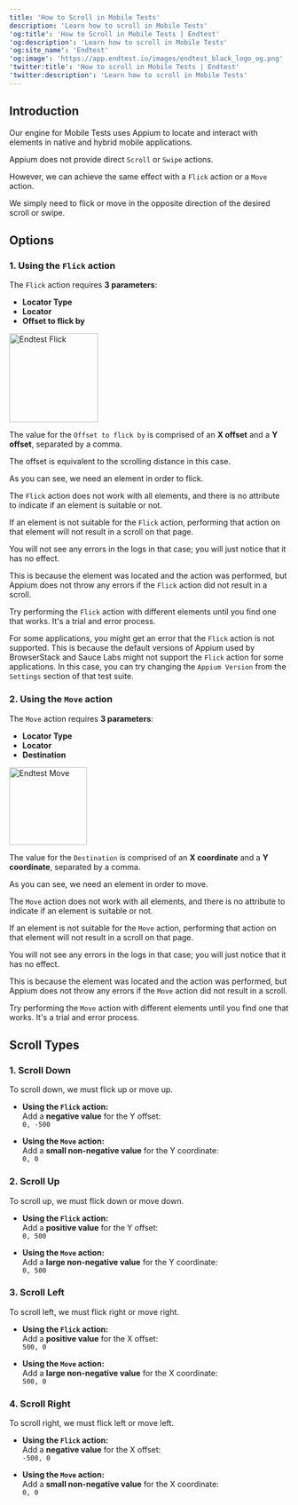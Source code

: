 ```yaml
---
title: 'How to Scroll in Mobile Tests'
description: 'Learn how to scroll in Mobile Tests'
'og:title': 'How to Scroll in Mobile Tests | Endtest'
'og:description': 'Learn how to scroll in Mobile Tests'
'og:site_name': 'Endtest'
'og:image': 'https://app.endtest.io/images/endtest_black_logo_og.png'
'twitter:title': 'How to scroll in Mobile Tests | Endtest'
'twitter:description': 'Learn how to scroll in Mobile Tests'
---
```

    
## Introduction
    
Our engine for Mobile Tests uses Appium to locate and interact with elements in native and hybrid mobile applications.
    
Appium does not provide direct `Scroll` or `Swipe` actions.
    
However, we can achieve the same effect with a `Flick` action or a `Move` action.
    
We simply need to flick or move in the opposite direction of the desired scroll or swipe.
    
## Options
    
### 1. Using the `Flick` action
    
The `Flick` action requires **3 parameters**:
    
- **Locator Type**
- **Locator**
- **Offset to flick by**
    
<img src="https://app.endtest.io/images/endtest_mobile_flick.png" alt="Endtest Flick" height="160" />
    
The value for the `Offset to flick by` is comprised of an **X offset** and a **Y offset**, separated by a comma.
    
The offset is equivalent to the scrolling distance in this case.
    
As you can see, we need an element in order to flick.
    
The `Flick` action does not work with all elements, and there is no attribute to indicate if an element is suitable or not.
    
If an element is not suitable for the `Flick` action, performing that action on that element will not result in a scroll on that page.
    
You will not see any errors in the logs in that case; you will just notice that it has no effect.
    
This is because the element was located and the action was performed, but Appium does not throw any errors if the `Flick` action did not result in a scroll.
    
<Tip> Try performing the `Flick` action with different elements until you find one that works. It's a trial and error process. </Tip>
    
 
<Note> For some applications, you might get an error that the `Flick` action is not supported. This is because the default versions of Appium used by BrowserStack and Sauce Labs might not support the `Flick` action for some applications. In this case, you can try changing the `Appium Version` from the `Settings` section of that test suite. </Note>
    
    
### 2. Using the `Move` action
    
The `Move` action requires **3 parameters**:
    
- **Locator Type**
- **Locator**
- **Destination**

<img src="https://app.endtest.io/images/move_for_docs.png" alt="Endtest Move" height="140" />
    
The value for the `Destination` is comprised of an **X coordinate** and a **Y coordinate**, separated by a comma.
    
As you can see, we need an element in order to move.
    
The `Move` action does not work with all elements, and there is no attribute to indicate if an element is suitable or not.
    
If an element is not suitable for the `Move` action, performing that action on that element will not result in a scroll on that page.
    
You will not see any errors in the logs in that case; you will just notice that it has no effect.
    
This is because the element was located and the action was performed, but Appium does not throw any errors if the `Move` action did not result in a scroll.
    
<Tip> Try performing the `Move` action with different elements until you find one that works. It's a trial and error process. </Tip>
    
    
## Scroll Types
    
### 1. Scroll Down
    
To scroll down, we must flick up or move up.
    
- **Using the `Flick` action:**  
  Add a **negative value** for the Y offset:  
  `0, -500`
    
- **Using the `Move` action:**  
  Add a **small non-negative value** for the Y coordinate:  
  `0, 0`
    
    
### 2. Scroll Up
    
To scroll up, we must flick down or move down.
    
- **Using the `Flick` action:**  
  Add a **positive value** for the Y offset:  
  `0, 500`
    
- **Using the `Move` action:**  
  Add a **large non-negative value** for the Y coordinate:  
  `0, 500`
    
    
### 3. Scroll Left
    
To scroll left, we must flick right or move right.
    
- **Using the `Flick` action:**  
  Add a **positive value** for the X offset:  
  `500, 0`
    
- **Using the `Move` action:**  
  Add a **large non-negative value** for the X coordinate:  
  `500, 0`
    
    
### 4. Scroll Right
    
To scroll right, we must flick left or move left.
    
- **Using the `Flick` action:**  
  Add a **negative value** for the X offset:  
  `-500, 0`
    
- **Using the `Move` action:**  
  Add a **small non-negative value** for the X coordinate:  
  `0, 0`
